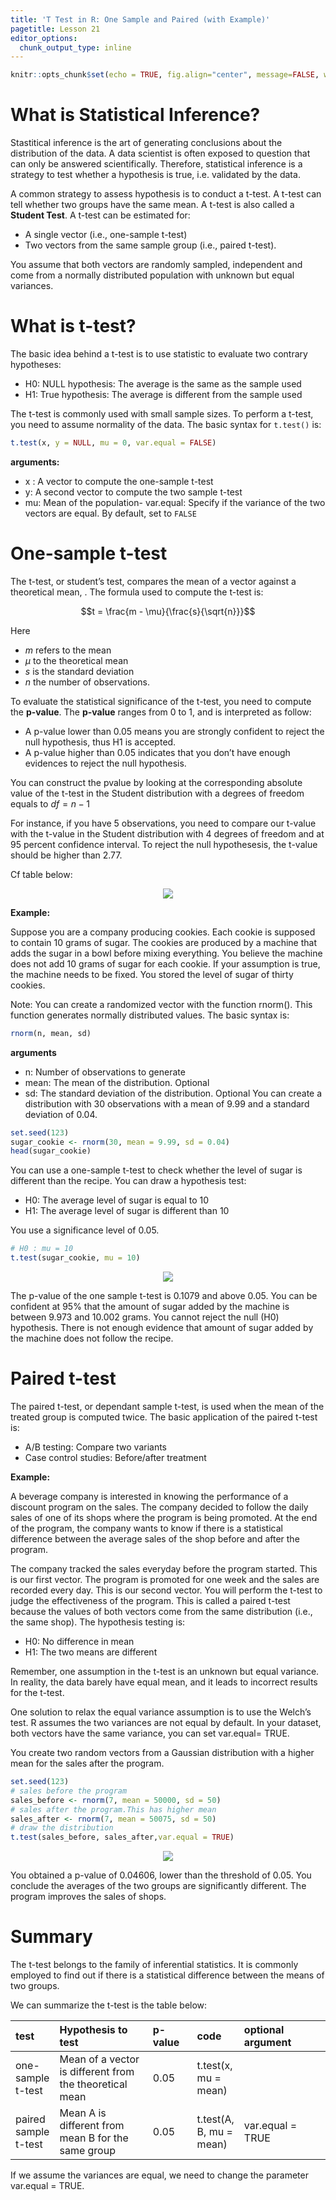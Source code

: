 ```yaml
---
title: 'T Test in R: One Sample and Paired (with Example)'
pagetitle: Lesson 21
editor_options:
  chunk_output_type: inline
---
```


```r
knitr::opts_chunk$set(echo = TRUE, fig.align="center", message=FALSE, warning = FALSE)
```

# What is Statistical Inference?

Stastitical inference is the art of generating conclusions about the distribution of the data. A data scientist is often exposed to question that can only be answered scientifically. Therefore, statistical inference is a strategy to test whether a hypothesis is true, i.e. validated by the data.

A common strategy to assess hypothesis is to conduct a t-test. A t-test can tell whether two groups have the same mean. A t-test is also called a __Student Test__. A t-test can be estimated for:

- A single vector (i.e., one-sample t-test)
- Two vectors from the same sample group (i.e., paired t-test).

You assume that both vectors are randomly sampled, independent and come from a normally distributed population with unknown but equal variances.

# What is t-test?

The basic idea behind a t-test is to use statistic to evaluate two contrary hypotheses:

- H0: NULL hypothesis: The average is the same as the sample used
- H1: True hypothesis: The average is different from the sample used

The t-test is commonly used with small sample sizes. To perform a t-test, you need to assume normality of the data. The basic syntax for `t.test()` is:

```r
t.test(x, y = NULL, mu = 0, var.equal = FALSE)
```

__arguments:__

- x : A vector to compute the one-sample t-test
- y: A second vector to compute the two sample t-test
- mu: Mean of the population- var.equal: Specify if the variance of the two vectors are equal. By default, set to `FALSE`

# One-sample t-test
The t-test, or student's test, compares the mean of a vector against a theoretical mean, . The formula used to compute the t-test is:

$$t = \frac{m - \mu}{\frac{s}{\sqrt{n}}}$$

Here

- $m$ refers to the mean
- $\mu$ to the theoretical mean
- $s$ is the standard deviation
- $n$ the number of observations.

To evaluate the statistical significance of the t-test, you need to compute the __p-value__. The __p-value__ ranges from 0 to 1, and is interpreted as follow:

- A p-value lower than 0.05 means you are strongly confident to reject the null hypothesis, thus H1 is accepted.
- A p-value higher than 0.05 indicates that you don't have enough evidences to reject the null hypothesis.

You can construct the pvalue by looking at the corresponding absolute value of the t-test in the Student distribution with a degrees of freedom equals to $df = n - 1$

For instance, if you have 5 observations, you need to compare our t-value with the t-value in the Student distribution with 4 degrees of freedom and at 95 percent confidence interval. To reject the null hypothesesis, the t-value should be higher than 2.77.

Cf table below:

<p align="center">
![](imgblock21/img1.png)
</p>

__Example:__

Suppose you are a company producing cookies. Each cookie is supposed to contain 10 grams of sugar. The cookies are produced by a machine that adds the sugar in a bowl before mixing everything. You believe the machine does not add 10 grams of sugar for each cookie. If your assumption is true, the machine needs to be fixed. You stored the level of sugar of thirty cookies.

Note: You can create a randomized vector with the function rnorm(). This function generates normally distributed values. The basic syntax is:

```r
rnorm(n, mean, sd)
```

__arguments__

- n: Number of observations to generate
- mean: The mean of the distribution. Optional
- sd: The standard deviation of the distribution. Optional
You can create a distribution with 30 observations with a mean of 9.99 and a standard deviation of 0.04.

```r
set.seed(123) 
sugar_cookie <- rnorm(30, mean = 9.99, sd = 0.04)
head(sugar_cookie)
```

You can use a one-sample t-test to check whether the level of sugar is different than the recipe. You can draw a hypothesis test:

- H0: The average level of sugar is equal to 10
- H1: The average level of sugar is different than 10

You use a significance level of 0.05.

```r
# H0 : mu = 10
t.test(sugar_cookie, mu = 10)	
```

<p align="center">
![](imgblock21/img2.png)
</p>

The p-value of the one sample t-test is 0.1079 and above 0.05. You can be confident at 95% that the amount of sugar added by the machine is between 9.973 and 10.002 grams. You cannot reject the null (H0) hypothesis. There is not enough evidence that amount of sugar added by the machine does not follow the recipe.

# Paired t-test

The paired t-test, or dependant sample t-test, is used when the mean of the treated group is computed twice. The basic application of the paired t-test is:

- A/B testing: Compare two variants
- Case control studies: Before/after treatment

__Example:__

A beverage company is interested in knowing the performance of a discount program on the sales. The company decided to follow the daily sales of one of its shops where the program is being promoted. At the end of the program, the company wants to know if there is a statistical difference between the average sales of the shop before and after the program.

The company tracked the sales everyday before the program started. This is our first vector.
The program is promoted for one week and the sales are recorded every day. This is our second vector.
You will perform the t-test to judge the effectiveness of the program. This is called a paired t-test because the values of both vectors come from the same distribution (i.e., the same shop).
The hypothesis testing is:

- H0: No difference in mean
- H1: The two means are different

Remember, one assumption in the t-test is an unknown but equal variance. In reality, the data barely have equal mean, and it leads to incorrect results for the t-test.

One solution to relax the equal variance assumption is to use the Welch's test. R assumes the two variances are not equal by default. In your dataset, both vectors have the same variance, you can set var.equal= TRUE.

You create two random vectors from a Gaussian distribution with a higher mean for the sales after the program.

```r
set.seed(123)
# sales before the program
sales_before <- rnorm(7, mean = 50000, sd = 50)
# sales after the program.This has higher mean
sales_after <- rnorm(7, mean = 50075, sd = 50)
# draw the distribution
t.test(sales_before, sales_after,var.equal = TRUE)
```

<p align="center">
![](imgblock21/img3.png)
</p>

You obtained a p-value of 0.04606, lower than the threshold of 0.05. You conclude the averages of the two groups are significantly different. The program improves the sales of shops.

# Summary

The t-test belongs to the family of inferential statistics. It is commonly employed to find out if there is a statistical difference between the means of two groups.

We can summarize the t-test is the table below:

| test | Hypothesis to test | p-value | code | optional argument |
|:-----|:-------------------|:--------|:-----|:------------------|
| one-sample t-test | Mean of a vector is different from the theoretical mean | 0.05 | t.test(x, mu = mean) | |
| paired sample t-test | Mean A is different from mean B for the same group | 0.05 | t.test(A, B, mu = mean) | var.equal = TRUE |

If we assume the variances are equal, we need to change the parameter var.equal = TRUE.